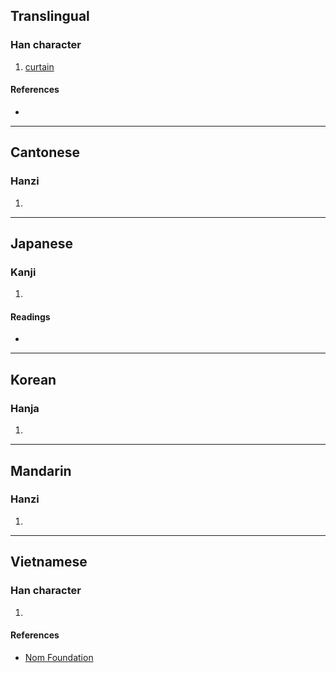 {{character info/new}}
==Translingual==

===Han character===
{{Han char|rn=50|rad=巾|as=13|sn=16|four=47261|canj=LBNCR|ids=⿰巾詹}}

# [[curtain]]

====References====
* {{Han ref|kx=0337.090|dkj=09103|dj=0644.110|hdz=10756.070|uh=5E68|ud=24168|bh=E96C|bd=59756}}

----

==Cantonese==

===Hanzi===
{{yue-hanzi|jyut=[[cim1]], [[zim1]]|y=chim1, jim1}}

# {{defn|lang=yue|sort=巾13}}

----

==Japanese==

===Kanji===
{{ja-kanji|grade=|rs=巾13}}

# {{defn|lang=ja|sort=巾13}}

====Readings====
* {{ja-readings|on=[[せん]] (sen)|kun=[[とばり]] (tobari), [[ほろ]] (horo), [[たちきれる]] (tachikireru)}}

----

==Korean==

===Hanja===
{{ko-hanja|hangeul=첨|rv=cheom|mr=ch'ŏm}}

# {{defn|lang=ko|sort=巾13}}

----

==Mandarin==

===Hanzi===
{{cmn-hanzi|pin=[[chān]] ([[chan1]])|wg=ch'an<sup>1</sup>}}

# {{defn|lang=cmn|sort=巾13}}

----

==Vietnamese==

===Han character===
{{vi-readings|rs=巾13|hanviet=[[rèm]], [[thiềm]], [[xiêm]]}}

# {{defn|lang=vi|sort=巾13}}

====References====
* [http://nomfoundation.org/common/nom_details.php?codepoint=5e68 Nom Foundation]